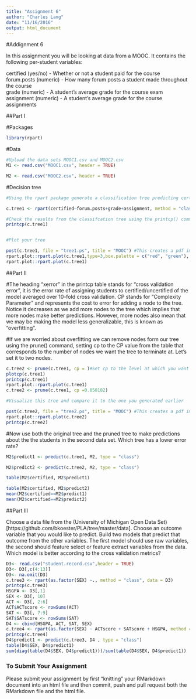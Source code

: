 ```yaml
---
title: "Assignment 6"
author: "Charles Lang"
date: "11/16/2016"
output: html_document
---
```

#Addignment 6

In this assignment you will be looking at data from a MOOC. It contains the following per-student variables:

certified (yes/no) - Whether or not a student paid for the course  
forum.posts (numeric) - How many forum posts a student made throughout the course  
grade (numeric) - A student's average grade for the course exam  
assignment (numeric) - A student's average grade for the course assignments  

##Part I

#Packages
```r
library(rpart)
```

#Data
```r
#Upload the data sets MOOC1.csv and MOOC2.csv
M1 <- read.csv("MOOC1.csv", header = TRUE)

M2 <- read.csv("MOOC2.csv", header = TRUE)

```

#Decision tree
```r
#Using the rpart package generate a classification tree predicting certified from the other variables in the M1 data frame. Which variables should you use?

c.tree1 <- rpart(certified~forum.posts+grade+assignment, method = "class", data = M1)

#Check the results from the classifcation tree using the printcp() command
printcp(c.tree1)


#Plot your tree

post(c.tree1, file = "tree1.ps", title = "MOOC") #This creates a pdf image of the tree
rpart.plot::rpart.plot(c.tree1,type=3,box.palette = c("red", "green"), fallen.leaves = TRUE)
rpart.plot::rpart.plot(c.tree1)

```

##Part II

#The heading "xerror" in the printcp table stands for "cross validation error", it is the error rate of assigning students to certified/uncertified of the model averaged over 10-fold cross validation. CP stands for "Complexity Parameter" and represents the cost to error for adding a node to the tree. Notice it decreases as we add more nodes to the tree which implies that more nodes make better predictions. However, more nodes also mean that we may be making the model less generalizable, this is known as "overfitting".

#If we are worried about overfitting we can remove nodes form our tree using the prune() command, setting cp to the CP value from the table that corresponds to the number of nodes we want the tree to terminate at. Let's set it to two nodes.

```r
c.tree2 <- prune(c.tree1, cp = )#Set cp to the level at which you want the tree to end
plotcp(c.tree1)
printcp(c.tree1)
rpart.plot::rpart.plot(c.tree1)
c.tree2 <- prune(c.tree1, cp =0.058182)

#Visualize this tree and compare it to the one you generated earlier

post(c.tree2, file = "tree2.ps", title = "MOOC") #This creates a pdf image of the tree
rpart.plot::rpart.plot(c.tree2)
printcp(c.tree2)
```

#Now use both the original tree and the pruned tree to make predictions about the the students in the second data set. Which tree has a lower error rate?

```r
M2$predict1 <- predict(c.tree1, M2, type = "class")

M2$predict2 <- predict(c.tree2, M2, type = "class")

table(M2$certified, M2$predict1)

table(M2$certified, M2$predict2)
mean(M2$certified==M2$predict1)
mean(M2$certified==M2$predict2)
```

##Part III

Choose a data file from the (University of Michigan Open Data Set)[https://github.com/bkoester/PLA/tree/master/data]. Choose an outcome variable that you would like to predict. Build two models that predict that outcome from the other variables. The first model should use raw variables, the second should feature select or feature extract variables from the data. Which model is better according to the cross validation metrics?

```r
D3<- read.csv("student.record.csv",header = TRUE)
D3<- D3[,c(4:13)]
D3<- na.omit(D3)
c.tree3 <- rpart(as.factor(SEX) ~., method = "class", data = D3)
printcp(c.tree3)
HSGPA <- D3[,1] 
SEX <- D3[, 10]
ACT <- D3[, 2:6]
ACT$ACTscore <- rowSums(ACT)
SAT <- D3[, 7:9]
SAT$SATscore <- rowSums(SAT)
D4 <- cbind(HSGPA, ACT, SAT, SEX)
c.tree4 <- rpart(as.factor(SEX) ~ ACTscore + SATscore + HSGPA, method = "class", data = D4)
printcp(c.tree4)
D4$predict1 <- predict(c.tree3, D4 , type = "class")
table(D4$SEX, D4$predict1)
sum(diag(table(D4$SEX, D4$predict1)))/sum(table(D4$SEX, D4$predict1))

```


### To Submit Your Assignment

Please submit your assignment by first "knitting" your RMarkdown document into an html file and then commit, push and pull request both the RMarkdown file and the html file.